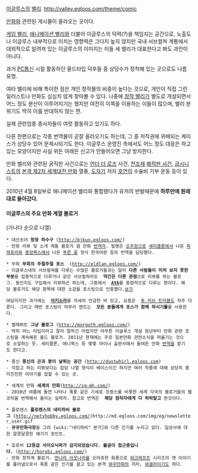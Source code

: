 [[이글루스]]의 [[밸리]]. [[http://valley.egloos.com/theme/comic]]

[[만화]]와 관련된 게시물이 올라오는 곳이다. 

[[게임 밸리]], [[애니메이션 밸리]]와 더불어 이글루스의 덕력(?)을 책임지는 공간으로, 노출도나 이글루스 내부적으로 미치는 영향력은 그다지 높지 않지만 국내 서브컬쳐 계통에서 대외적으로 알려져 있는 이글루스의 이미지는 이들 세 밸리가 대표한다고 봐도 과언이 아니다. 

과거 [[PC통신]] 시절 활동하던 올드타입 덕후들 중 상당수가 정착해 있는 곳으로도 나름 유명. 

여타 밸리에 비해 특이한 점은 개인 창작물의 비중이 높다는 것으로, 개인이 직접 그린 일러스트나 만화도 심심치 않게 찾아볼 수 있다. 나중에 [[창작 밸리]]가 별도로 개설되면서 어느 정도 분산이 이루어지기는 했지만 여전히 이쪽을 이용하는 이들이 많으며, 밸리 분위기도 딱히 이를 반대하지 않는 편. 

실제 관련업종 종사자들이 여럿 활동하고 있기도 하다.

다른 한편으로는 각종 번역물이 곧잘 올라오기도 하는데, 그 중 저작권에 위배되는 케이스가 상당수 있어 문제시되기도 한다. 이글루스 운영진 측에서도 어느 정도 대응은 하고 있는 모양이지만 사실 위든 아래든 신고가 안들어오면 그냥 방치한다.

만화 밸리와 관련된 굵직한 사건으로는 [[언더 더 로즈]] 사건, [[천조제]] [[해적판 사건]], [[굽시니스트]]의 [[본격 제2차 세계대전 만화]] 열풍, [[도자기]] 저자 [[호연]]의 수술비 기부 운동 등이 있다.

2010년 4월 8일부로 애니메이션 밸리와 통합됐다가 유저의 반발때문에 '''하루만에 원래대로 돌아갔다.'''

==== 이글루스의 주요 만화 계열 블로거 ====
(가나다 순으로 나열)
 * 대산초어 '''청정 하수구''' ([[http://bjkun.egloos.com/]])
 - 만화 리뷰 및 소개 계통 블로거 겸 만화 [[번역자]]. 필명은 [[오주원]]으로 [[세미콜론]]에서 나온 [[파레포리]]와 [[중앙북스]]에서 나온 [[푸른 꽃]] 정식 한국어판 등의 번역을 담당했다.

 * 무희 '''무희의 주절주절 포스'''  ([[http://eldlan.egloos.com/]])
 - 이글루스내의 서브컬쳐를 다루는 수많은 블로거들과는 달리 '''다른 사람들이 미처 보지 못한 부분'''을 집중적으로 다루거나 같은 서브컬쳐라도  '''약간은 다른 관점'''으로 리뷰를 하는 블로그. 동인지도 구입해서 리뷰하곤 하는데, 그중에서  '''[[AYA]]'''를 중점적으로 다루는 편이다. 해당 블로거도 해당 항목에 대한 소감을 포스팅으로 인증했다.[http://eldlan.egloos.com/5768953 보기]

 여담이지만 과거에는  '''[[아키소라]]'''를 자세히 언급한 바 있고, 요즘은  [[투 러브 트러블]]도 자주 다룬다. 그리고 매번 포스팅이 마무리 멘트는  '''모든 분들에게 포스가 함께 하시기를'''를 사용한다.

 * 벨제뷔트 '''그냥 블로그''' ([[http://morgoth.egloos.com/]])
 - 딱히 어느 타입이라고 잘라 말하긴 어렵지만 아무튼 이글루스 개설 원년부터 만화 관련 포스팅을 계속해온 올드 블로거. 2011년 현재에는 주로 일본만화 관련소식을 퍼옮기는 것으로 소일하는 듯. 세미콜론, 애니북스 등 몇몇 마이너 출판사에서 들여온 만화 [[번역]]을 맡기도 한다고.

 * 풍신 '''풍신의 곤과 붕이 날뛰는 공간''' ([[http://dustwhirl.egloos.com]])
 - 각잡고 하는 리뷰보다는 잡담 나열 형식이 베이스이긴 하지만 여러 작품에 대해 상당히 흥미진진한 이야기를 접할 수 있는 곳. 

 * 세계의 만화 '''세계의 만화'''([[http://sg-mh.com/]])
 - 2010년 여름에 돌연 나타나 폭풍 같은 기세로 프랑스를 비롯한 세계 각국의 블로거들의 웹코믹을 번역해서 올리는 실력자. 참고로 번역은  '''해당 원작자에게 다 허락맡고''' 한것이다.

 * 플로렌스 '''플로렌스의 네티하비 블로그''' ([[http://netyhobby.egloos.com/]])http://md.egloos.com/img/eg/newsletter_user.gif
 - '''뀨뀨만화극장'''을 그려 [wiki:"네티하비" 본가]와 다른 인기를 누리고 있다. 일상사에 대한 알콩달콩한 얘기가 포인트.

 * 호로비 '''12등급 사이오닉파가 감지되었습니다. 불곰이 접근중입니다.''' ([[http://horobi.egloos.com/]])
 - 만화 창작계 블로거. [[먼나라 이웃나라]]를 오마쥬한 화풍으로 [[워크래프트]] 시리즈의 옛 이야기를 풀어냄으로서 폭풍 같은 인기를 끌고 있는 본격 [[와우만화]]의 저자, [[와갤]]러이기도 하다. 
